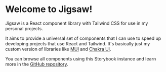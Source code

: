 
<Meta title="Welcome" />

# Welcome to Jigsaw!
Jigsaw is a React component library with Tailwind CSS for use in my personal projects.

It aims to provide a universal set of components that I can use to speed up developing projects that use React and Tailwind.
It's basically just my custom version of libraries like [MUI](https://mui.com/) and [Chakra UI](https://chakra-ui.com/).

You can browse all components using this Storybook instance and learn more in the [GitHub repository](https://github.com/Ben-Ryder/jigsaw).
